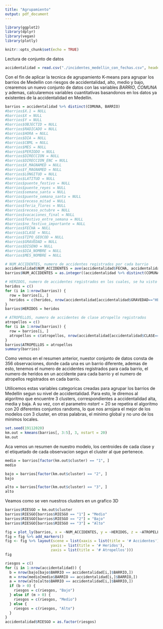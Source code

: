 ```yaml
---
title: "Agrupamiento"
output: pdf_document
---
```


```r
library(ggplot2)
library(dplyr)
library(vegan)
library(plotly)

knitr::opts_chunk$set(echo = TRUE)
```

Lectura de conjunto de datos
```r
accidentalidad = read.csv("./incidentes_medellin_con_fechas.csv", header = TRUE)
```

Con el fin de aplicar la tecnica de agrupamiento K-means para agrupar los barrios de Medellin con riesgos de accidentalidad, alto, medio y bajo, crearemos un nuevo conjunto de datos con las variables $BARRIO$, $COMUNA$ y ademas, calcularemos variables cuantitativas basandonos en los datos ya existentes de la accidentalidad en Medellin.
```r
barrios = accidentalidad %>% distinct(COMUNA, BARRIO)
#barrios$X.1 = NULL
#barrios$X = NULL
#barrios$Y = NULL
#barrios$OBJECTID = NULL
#barrios$RADICADO = NULL
#barrios$HORA = NULL
#barrios$DIA = NULL
#barrios$CBML = NULL
#barrios$MES = NULL
#barrios$PERIODO = NULL
#barrios$DIRECCION = NULL
#barrios$DIRECCION_ENC = NULL
#barrios$X_MAGNAMED = NULL
#barrios$Y_MAGNAMED = NULL
#barrios$LONGITUD = NULL
#barrios$LATITUD = NULL
#barrios$puente_festivo = NULL
#barrios$puente_reyes = NULL
#barrios$semana_santa = NULL
#barrios$puente_semana_santa = NULL
#barrios$receso_mitad = NULL
#barrios$feria_flores = NULL
#barrios$receso_octubre = NULL
#barrios$vacaciones_final = NULL
#barrios$festivo_entre_semana = NULL
#barrios$no_festivo_importante = NULL
#barrios$FECHA = NULL
#barrios$CLASE = NULL
#barrios$TIPO_GEOCOD = NULL
#barrios$GRAVEDAD = NULL
#barrios$DISENO = NULL
#barrios$DIA_NOMBRE = NULL
#barrios$MES_NOMBRE = NULL

# NUM_ACCIDENTES, numero de accidentes registrados por cada barrio
accidentalidad$NUM_ACCIDENTES = ave(accidentalidad$FECHA, accidentalidad$BARRIO, FUN = length)
barrios$NUM_ACCIDENTES = as.integer((accidentalidad %>% distinct(COMUNA, BARRIO, .keep_all = TRUE))$NUM_ACCIDENTES)

# HERIDOS, numero de accidentes registrados en los cuales, se ha visto implicado un herido
heridos = c()
for (i in 1:nrow(barrios)) {
  row = barrios[i, ]
  heridos = c(heridos, nrow(accidentalidad[accidentalidad$GRAVEDAD=="HERIDO" & accidentalidad$BARRIO==row$BARRIO,]))
}
barrios$HERIDOS = heridos

# ATROPELLOS, numero de accidentes de clase atropello registrados
atropellos = c()
for (i in 1:nrow(barrios)) {
  row = barrios[i, ]
  atropellos = c(atropellos, nrow(accidentalidad[accidentalidad$CLASE=="Atropello" & accidentalidad$BARRIO==row$BARRIO,]))
}
barrios$ATROPELLOS = atropellos
summary(barrios)
```
Como vemos en el resumen anterior, nuestor conjunto de datos consta de 356 observaciones, donde cada una es un barrio diferente, ademas de esto, tenemos el numero de accidentes registrados para cada barrio, el numero de heridos en un accidente para cada barrio y el numero de atropellos registrados en cada barrio.

Utilicemos estas variables categoricas creadas para agrupar los barrios de Medellin segun su nivel de accidentalidad. Para esto, le diremos al algoritmo que encuentre 3 clusters, correspondientes a accidentalidad alta, media y baja. A su vez, con el parametro $nstart = 20$ se repetira el algoritmo con 20 diferentes conjuntos randoms, lo que nos arrojara el mejor de los modelos con 3 cluster, en otras palabras, el minimo global y no uno de los minimos locales.
```r
set.seed(19112020)
km.out = kmeans(barrios[, 3:5], 3, nstart = 20)
km.out
```
Aca vemos un resumen de nuestro modelo, los centroides de cada clase y el etiquetado de cada observacion segun el cluster al que pertenece.

```r
medio = barrios[factor(km.out$cluster) == "1", ]
medio
```

```r
bajo = barrios[factor(km.out$cluster) == "2", ]
bajo
```

```r
alto = barrios[factor(km.out$cluster) == "3", ]
alto
```
Veamos como se ven nuestros clusters en un grafico 3D
```r
barrios$RIESGO = km.out$cluster
barrios$RIESGO[barrios$RIESGO == "1"] = "Medio"
barrios$RIESGO[barrios$RIESGO == "2"] = "Bajo"
barrios$RIESGO[barrios$RIESGO == "3"] = "Alto"

fig = plot_ly(barrios, x = ~NUM_ACCIDENTES, y = ~HERIDOS, z = ~ATROPELLOS,  color = ~RIESGO)
fig = fig %>% add_markers()
fig <- fig %>% layout(scene = list(xaxis = list(title = '# Accidentes'),
                     yaxis = list(title = '# Heridos'),
                     zaxis = list(title = '# Atropellos')))
fig
```

```r
riesgos = c()
for (i in 1:nrow(accidentalidad)) {
  b = nrow(bajo[bajo$BARRIO == accidentalidad[i,]$BARRIO,])
  m = nrow(medio[medio$BARRIO == accidentalidad[i,]$BARRIO,])
  a = nrow(alto[alto$BARRIO == accidentalidad[i,]$BARRIO,])
  if (b > 0) {
    riesgos = c(riesgos, "Bajo")
  } else if (m > 0) {
    riesgos = c(riesgos, "Medio")
  } else {
    riesgos = c(riesgos, "Alto")
  }
}
accidentalidad$RIESGO = as.factor(riesgos)
```